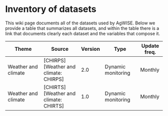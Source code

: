 # **Inventory of datasets**

This wiki page documents all of the datasets used by AgWISE. Below we provide a table that summarizes all datasets, and within the table there is a link that documents clearly each dataset and the variables that compose it.

| Theme               | Source               | Version | Type               | Update freq. |
|---------------------|----------------------|---------|--------------------|--------------|
| Weather and climate | [CHIRPS][Weather and climate: CHIRPS] | 2.0 | Dynamic monitoring | Monthly | 
| Weather and climate | [CHIRTS][Weather and climate: CHIRTS] | 1.0 | Dynamic monitoring | Monthly | 


